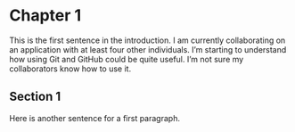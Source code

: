 
# Chapter 1

This is the first sentence in the introduction. I am currently collaborating on an application with at least four other individuals. I'm starting to understand how using Git and GitHub could be quite useful. I'm not sure my collaborators know how to use it.

## Section 1

Here is another sentence for a first paragraph.
